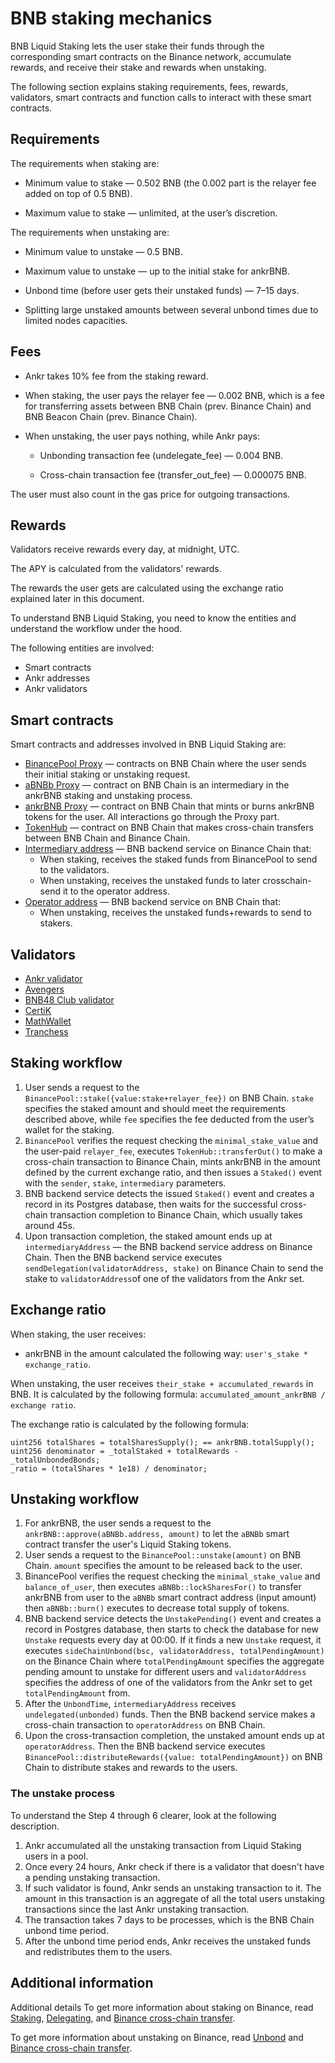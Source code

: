 # BNB staking mechanics

BNB Liquid Staking lets the user stake their funds through the corresponding smart contracts on the Binance network, accumulate rewards, and receive their stake and rewards when unstaking.

The following section explains staking requirements, fees, rewards, validators, smart contracts and function calls to interact with these smart contracts.


## Requirements

The requirements when staking are:

* Minimum value to stake — 0.502 BNB (the 0.002 part is the relayer fee added on top of 0.5 BNB).

* Maximum value to stake — unlimited, at the user’s discretion.

The requirements when unstaking are:

* Minimum value to unstake — 0.5 BNB.

* Maximum value to unstake — up to the initial stake for ankrBNB.

* Unbond time (before user gets their unstaked funds) — 7–15 days.

* Splitting large unstaked amounts between several unbond times due to limited nodes capacities.


## Fees

* Ankr takes 10% fee from the staking reward. 

* When staking, the user pays the relayer fee — 0.002 BNB, which is a fee for transferring assets between BNB Chain (prev. Binance Chain) and BNB Beacon Chain (prev. Binance Chain).

* When unstaking, the user pays nothing, while Ankr pays:

  * Unbonding transaction fee (undelegate_fee) — 0.004 BNB.

  * Cross-chain transaction fee (transfer_out_fee) — 0.000075 BNB.

The user must also count in the gas price for outgoing transactions.


## Rewards
Validators receive rewards every day, at midnight, UTC.

The APY is calculated from the validators' rewards. 

The rewards the user gets are calculated using the exchange ratio explained later in this document.

To understand BNB Liquid Staking, you need to know the entities and understand the workflow under the hood.

The following entities are involved:
* Smart contracts
* Ankr addresses
* Ankr validators

## Smart contracts
Smart contracts and addresses involved in BNB Liquid Staking are:
* [BinancePool Proxy](https://bscscan.com/address/0xa0c92efdceA55ca19396e4850B8D29Df6F907bcD#writeProxyContract) — contracts on BNB Chain where the user sends their initial staking or unstaking request.
* [aBNBb Proxy](https://bscscan.com/address/0xfe39985D7eFF914c50A06bA0cFfcCA8361e00C0e) — contract on BNB Chain is an intermediary in the ankrBNB staking and unstaking process.
* [ankrBNB Proxy](https://bscscan.com/address/0x52F24a5e03aee338Da5fd9Df68D2b6FAe1178827) — contract on BNB Chain that mints or burns ankrBNB tokens for the user. All interactions go through the Proxy part.
* [TokenHub](https://bscscan.com/address/0x0000000000000000000000000000000000001004) — contract on BNB Chain that makes cross-chain transfers between BNB Chain and Binance Chain.
* [Intermediary address](https://explorer.binance.org/address/bnb1lyhlnk763duq48rmctftxlde6ax3htxkxnay3e)  — BNB backend service on Binance Chain that:
  * When staking, receives the staked funds from BinancePool to send to the validators. 
  * When unstaking, receives the unstaked funds to later crosschain-send it to the operator address. 
* [Operator address](https://bscscan.com/address/0x4069d8a3de3a72eca86ca5e0a4b94619085e7362) — BNB backend service on BNB Chain that:
  * When unstaking, receives the unstaked funds+rewards to send to stakers.

## Validators
* [Ankr validator](https://www.bnbchain.world/en/staking/validator/bva1xnudjls7x4p48qrk0j247htt7rl2k2dzp3mr3j)
* [Avengers](https://www.bnbchain.org/en/staking/validator/bva1s0ntnh523dc2u5ez3dcj2t34k2x7y60cue46rt)
* [BNB48 Club validator](https://www.bnbchain.world/en/staking/validator/bva1ygrhjdjfyn2ffh5ha5llf5g6l3wxjt29hz9q4s)
* [CertiK](https://www.bnbchain.org/en/staking/validator/bva1lva9unyerjwcnayyd9kukyde96tvcfdgqk4930)
* [MathWallet](https://www.bnbchain.org/en/staking/validator/bva1y52k5rfmqv46p8x8jsnppzgkjgzt5m0zgx5h37)
* [Tranchess](https://www.bnbchain.org/en/staking/validator/bva1m3nj2sglp7mlz3y08qjlqyhycenz8m9cl4h4ht)

## Staking workflow
1. User sends a request to the `BinancePool::stake({value:stake+relayer_fee})` on BNB Chain. `stake` specifies the staked amount and should meet the requirements described above, while `fee` specifies the fee deducted from the user’s wallet for the staking. 
2. `BinancePool` verifies the request checking the `minimal_stake_value` and the user-paid `relayer_fee`, executes `TokenHub::transferOut()` to make a cross-chain transaction to Binance Chain, mints ankrBNB in the amount defined by the current exchange ratio, and then issues a `Staked()` event with the `sender`, `stake`, `intermediary` parameters.
3. BNB backend service detects the issued `Staked()` event and creates a record in its Postgres database, then waits for the successful cross-chain transaction completion to Binance Chain, which usually takes around 45s.
4. Upon transaction completion, the staked amount ends up at `intermediaryAddress` — the BNB backend service address on Binance Chain. Then the BNB backend service executes `sendDelegation(validatorAddress, stake)` on Binance Chain to send the stake to `validatorAddress`of one of the validators from the Ankr set.

## Exchange ratio 
When staking, the user receives:
* ankrBNB in the amount calculated the following way: `user's_stake * exchange_ratio`.

When unstaking, the user receives `their_stake + accumulated_rewards` in BNB. 
It is calculated by the following formula: `accumulated_amount_ankrBNB / exchange ratio`. 

The exchange ratio is calculated by the following formula: 

```
uint256 totalShares = totalSharesSupply(); == ankrBNB.totalSupply();
uint256 denominator = _totalStaked + totalRewards - _totalUnbondedBonds;
_ratio = (totalShares * 1e18) / denominator;
```

## Unstaking workflow
1. For ankrBNB, the user sends a request to the `ankrBNB::approve(aBNBb.address, amount)` to let the `aBNBb` smart contract transfer the user's Liquid Staking tokens.  
2. User sends a request to the `BinancePool::unstake(amount)` on BNB Chain. `amount` specifies the amount to be released back to the user.
3. BinancePool verifies the request checking the `minimal_stake_value` and `balance_of_user`, then executes `aBNBb::lockSharesFor()` to transfer ankrBNB from user to the `aBNBb` smart contract address (input amount) then `aBNBb::burn()` executes to decrease total supply of tokens. 
4. BNB backend service detects the `UnstakePending()` event and creates a record in Postgres database, then starts to check the database for new `Unstake` requests every day at 00:00. If it finds a new `Unstake` request, it executes `sideChainUnbond(bsc, validatorAddress, totalPendingAmount)` on the Binance Chain where `totalPendingAmount` specifies the aggregate pending amount to unstake for different users and `validatorAddress` specifies the address of one of the validators from the Ankr set to get `totalPendingAmount` from. 
5. After the `UnbondTime`, `intermediaryAddress` receives `undelegated(unbonded)` funds. Then the BNB backend service makes a cross-chain transaction to `operatorAddress` on BNB Chain.
6. Upon the cross-transaction completion, the unstaked amount ends up at `operatorAddress`. Then the BNB backend service executes `BinancePool::distributeRewards({value: totalPendingAmount})` on BNB Chain to distribute stakes and rewards to the users.
   
### The unstake process
To understand the Step 4 through 6 clearer, look at the following description. 
1. Ankr accumulated all the unstaking transaction from Liquid Staking users in a pool.
2. Once every 24 hours, Ankr check if there is a validator that doesn't have a pending unstaking transaction.
3. If such validator is found, Ankr sends an unstaking transaction to it. The amount in this transaction is an aggregate of all the total users unstaking transactions since the last Ankr unstaking transaction.      
4. The transaction takes 7 days to be processes, which is the BNB Chain unbond time period.
5. After the unbond time period ends, Ankr receives the unstaked funds and redistributes them to the users. 

## Additional information
Additional details
To get more information about staking on Binance, read [Staking](https://docs.binance.org/smart-chain/validator/Parameters.html), [Delegating](https://docs.binance.org/faq/bsc/del.html), and [Binance cross-chain transfer](https://docs.binance.org/smart-chain/developer/cross-chain-transfer.html).

To get more information about unstaking on Binance, read [Unbond](https://docs.binance.org/faq/bsc/del.html#when-can-i-receive-my-undelegated-bnb) and [Binance cross-chain transfer](https://docs.binance.org/smart-chain/developer/cross-chain-transfer.html).